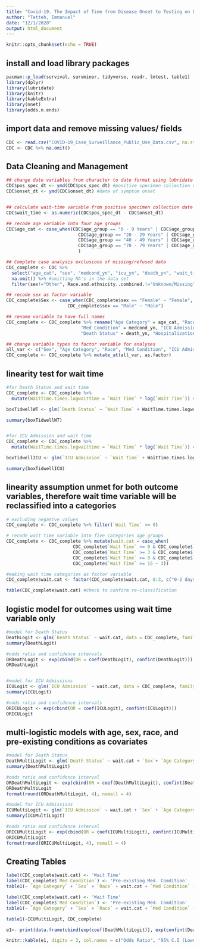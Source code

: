 ---
title: "Covid-19. The Impact of Time from Disease Onset to Testing on Disease Outcomes"
author: "Tetteh, Emmanuel"
date: "12/1/2020"
output: html_document
---

```{r setup, include=FALSE}
knitr::opts_chunk$set(echo = TRUE)
```


## install and load library packages 
```{r}
pacman::p_load(survival, survminer, tidyverse, readr, lmtest, table1)
library(dplyr)
library(lubridate)
library(knitr)
library(kableExtra)
library(nnet)
library(odds.n.ends)
```

## import data and remove missing values/ fields
```{r}
CDC <- read.csv("COVID-19_Case_Surveillance_Public_Use_Data.csv", na.strings = c("", " ", "Unknown", "Missing", "NA"))
CDC <- CDC %>% na.omit()
```

## Data Cleaning and Management
```{r}
## change date variables from character to date format using lubridate package
CDC$pos_spec_dt <- ymd(CDC$pos_spec_dt) #positive specimen collection date
CDC$onset_dt <- ymd(CDC$onset_dt) #date of symptom onset


## calculate wait-time variable from positive specimen collection date and symptom onset date
CDC$wait_time <- as.numeric(CDC$pos_spec_dt - CDC$onset_dt)

## recode age variable into four age groups
CDC$age_cat <- case_when(CDC$age_group == "0 - 9 Years" | CDC$age_group == "10 - 19 Years" ~ "0 -19 yrs",
                           CDC$age_group == "20 - 29 Years" | CDC$age_group == "30 - 39 Years" ~ "20 -39 yrs",
                           CDC$age_group == "40 - 49 Years" | CDC$age_group == "50 - 59 Years" | CDC$age_group == "60 - 69 Years" ~ "40 -69 yrs",
                           CDC$age_group == "70 - 79 Years" | CDC$age_group == "80+ Years " ~ "70 + yrs"
                           )

## Complete case analysis exclusions of missing/refused data
CDC_complete <- CDC %>%
  select("age_cat", "sex", "medcond_yn", "icu_yn", "death_yn", "wait_time", "hosp_yn", "Race.and.ethnicity..combined." ) %>%
  na.omit() %>% #omitting NA's in the data set
  filter(sex!="Other", Race.and.ethnicity..combined.!="Unknown/Missing", death_yn!="Unknown/Missing", wait_time!="Unknown/Missing", medcond_yn!="Unknown/Missing") #drop those refused to report sex and agecat

## recode sex as factor variable
CDC_complete$Sex <- case_when(CDC_complete$sex == "Female" ~ "Female",
                       CDC_complete$sex == "Male" ~ "Male")

## rename variable to have full names
CDC_complete <- CDC_complete %>% rename("Age Category" = age_cat, "Race" = "Race.and.ethnicity..combined.",
                            "Med Condition" = medcond_yn, "ICU Admission" = icu_yn,
                            "Death Status" = death_yn, "Hospitalization" = hosp_yn, "Wait Time" = wait_time)

## change variable types to factor variable for analyses
all_var <- c("Sex", "Age Category", "Race", "Med Condition", "ICU Admission", "Death Status", "Hospitalization") 
CDC_complete <- CDC_complete %>% mutate_at(all_var, as.factor)

```
## linearity test for wait time
```{r}
#for Death Status and wait time
CDC_complete <- CDC_complete %>%
  mutate(WaitTime.times.logwaittime = `Wait Time` * log(`Wait Time`)) #create term to test linearity

boxTidwellWT <- glm(`Death Status` ~ `Wait Time` + WaitTime.times.logwaittime, data=CDC_complete, family="binomial") #Box Tidwell technique, test the assumption of linearity

summary(boxTidwellWT)


#for ICU Admission and wait time
CDC_complete <- CDC_complete %>%
  mutate(WaitTime.times.logwaittime = `Wait Time` * log(`Wait Time`)) #create term to test linearity

boxTidwellICU <- glm(`ICU Admission` ~ `Wait Time` + WaitTime.times.logwaittime, data=CDC_complete, family="binomial") #Box Tidwell technique, test the assumption of linearity

summary(boxTidwellICU)
```

## linearity assumption unmet for both outcome variables, therefore wait time variable will be reclassified into a categories
```{r}
# excluding negative values
CDC_complete <- CDC_complete %>% filter(`Wait Time` >= 0)

# recode wait time variable into five categories age groups
CDC_complete <- CDC_complete %>% mutate(wait.cat = case_when(
                         CDC_complete$`Wait Time` >= 0 & CDC_complete$`Wait Time` < 3 ~ 0,
                         CDC_complete$`Wait Time` >= 3 & CDC_complete$`Wait Time` < 8 ~ 1,
                         CDC_complete$`Wait Time` >= 8 & CDC_complete$`Wait Time` < 15 ~ 2,
                         CDC_complete$`Wait Time` >= 15 ~ 3))

#making wait time categories as factor variable
CDC_complete$wait.cat <- factor(CDC_complete$wait.cat, 0:3, c("0-2 days", "3-7 days", "8-14 days", "More than 2 weeks"))

table(CDC_complete$wait.cat) #check to confirm re-classification
```


## logistic model for outcomes using wait time variable only
```{r}
#model for Death Status
DeathLogit <- glm(`Death Status` ~ wait.cat, data = CDC_complete, family = "binomial")
summary(DeathLogit)

#odds ratio and confidence intervals
ORDeathLogit <- exp(cbind(OR = coef(DeathLogit), confint(DeathLogit)))
ORDeathLogit


#model for ICU Admissions
ICULogit <- glm(`ICU Admission` ~ wait.cat, data = CDC_complete, family = "binomial")
summary(ICULogit)

#odds ratio and confidence intervals
ORICULogit <- exp(cbind(OR = coef(ICULogit), confint(ICULogit)))
ORICULogit
```

## multi-logistic models with age, sex, race, and pre-existing conditions as covariates
```{r}
#model for Death Status
DeathMultiLogit <- glm(`Death Status` ~ wait.cat + `Sex`+ `Age Category` + relevel(Race, ref = "White, Non-Hispanic") + `Med Condition`, data = CDC_complete, family = "binomial")
summary(DeathMultiLogit)

#odds ratio and confidence interval
ORDeathMultiLogit <- exp(cbind(OR = coef(DeathMultiLogit), confint(DeathMultiLogit)))
ORDeathMultiLogit
format(round(ORDeathMultiLogit, 4), nsmall = 4)
```
```{r}
#model for ICU Admissions
ICUMultiLogit <- glm(`ICU Admission` ~ wait.cat + `Sex` + `Age Category` + relevel(Race, ref = "White, Non-Hispanic") + `Med Condition`, data = CDC_complete, family = "binomial")
summary(ICUMultiLogit)

#odds ratio and confidence interval
ORICUMultiLogit <- exp(cbind(OR = coef(ICUMultiLogit), confint(ICUMultiLogit)))
ORICUMultiLogit
format(round(ORICUMultiLogit, 4), nsmall = 4)
```

## Creating Tables
```{r}
label(CDC_complete$wait.cat) <- 'Wait Time'
label(CDC_complete$`Med Condition`) <- 'Pre-existing Med. Comdition'
table1(~ `Age Category` + `Sex` + `Race` + wait.cat + `Med Condition` + `Hospitalization`|`Death Status`,overall="Total", CDC_complete)

```
```{r}
label(CDC_complete$wait.cat) <- 'Wait Time'
label(CDC_complete$`Med Condition`) <- 'Pre-existing Med. Comdition'
table1(~ `Age Category` + `Sex` + `Race` + wait.cat + `Med Condition` + `Hospitalization`|`ICU Admission`,overall="Total", CDC_complete)
```

```{r}
table1(~ICUMultiLogit, CDC_complete)
```

```{r}
e1<- print(data.frame(cbind(exp(coef(DeathMultiLogit)), exp(confint(DeathMultiLogit)), summary(DeathMultiLogit)$coefficients[,4])))
```

```{r, echo = FALSE}
knitr::kable(e1, digits = 3, col.names = c("Odds Ratio", "95% C.I (Lower Limit)", "95% C.I (Upper Limit)", "P-value"), booktabs = T) %>% kable_classic()


```